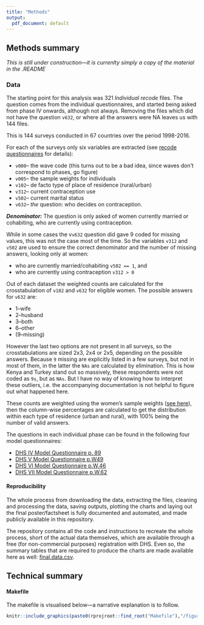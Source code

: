 ```yaml
---
title: "Methods"
output:
  pdf_document: default
---
```


## Methods summary
  
*This is still under construction---it is currenlty simply a copy of the material in the .README*
  
### Data
  
The starting point for this analysis was 321 *Individual recode* files. The question comes from the individual questionnaires, and started being asked from phase IV onwards, although not always. Removing the files which did not have the question `v632`, or where all the answers were NA leaves us with 144 files. 

This is 144 surveys conducted in 67 countries over the period 1998-2016. 

For each of the surveys only six variables are extracted 
(see [recode questionnaires](https://dhsprogram.com/publications/publication-dhsg4-dhs-questionnaires-and-manuals.cfm) for details):
  
* `v000`-- the wave code (this turns out to be a bad idea, since waves don't correspond to phases, go figure)
* `v005`-- the sample weights for individuals
* `v102`-- de facto type of place of residence (rural/urban)
* `v312`-- current contraception use
* `v502`-- current marital status
* `v632`-- *the* question: who decides on contraception.
                            
 _**Denominator:**_ The question is only asked of women currently married or cohabiting, who are currently using contraception.  
                            
 While in some cases the v`v632` question did gave 9 coded for missing values, this was not the case most of the time. So the variables `v312` and `v502` are used to ensure the correct denominator and the number of missing answers, looking only at women: 
                            
* who are currently married/cohabiting `v502 == 1`, and
* who are currently using contraception `v312 > 0`
                            
 Out of each dataset the weighted counts are calculated for the crosstabulation of `v102` and `v632` for eligible women. The possible answers for `v632` are:
                            
* 1--wife
* 2--husband
* 3--both
* 6--other
* (9--missing)
                            
However the last two options are not present in all surveys, so the crosstabulations are sized 2x3, 2x4 or 2x5, depending on the possible answers. Because `9` missing are explicitly listed in a few surveys, but not in most of them, in the latter the  `NAs` are calculated by elimination. This is how Kenya and Turkey stand out so massively, these respondents were not coded as `9s`, but as `NAs`. But I have no way of knowing how to interpret these outliers, i.e. the accompanying documentation is not helpful to figure out what happened here. 
                            
These counts are weighted using the women's sample weights ([see here](https://dhsprogram.com/data/Using-DataSets-for-Analysis.cfm#CP_JUMP_14042)), then the column-wise percentages are calculated to get the distribution within each type of residence (urban and rural), with 100% being the number of valid answers. 
                                                                                                   
The questions in each individual phase can be found in the following four model questionnaires:
                                                                                                     
* [DHS IV Model Questionnaire p. 89](https://dhsprogram.com/pubs/pdf/DHSQ4/DHS-IV-Model-A.pdf.pdf)
* [DHS V Model Questionnaire p.W49](https://dhsprogram.com/pubs/pdf/DHSQ5/DHS5-Woman's-QRE-22-Aug-2008.pdf)
* [DHS VI Model Questionnaire p.W.46](https://dhsprogram.com/pubs/pdf/DHSQ6/DHS6_Questionnaires_5Nov2012_DHSQ6.pdf)
* [DHS VII Model Questionnaire p.W.62](https://dhsprogram.com/pubs/pdf/DHSQ7/DHS7-Womans-QRE-EN-07Jun2017-DHSQ7.pdf)
                                    
#### Reproducibility
                                    
The whole process from downloading the data, extracting the files, cleaning and processing the data, saving outputs, plotting the charts and laying out the final poster/factsheet is fully documented and automated, and made publicly available in this repository. 
                                    
The repository contains all the code and instructions to recreate the whole process, short of the actual data themselves, which are available through a free  (for non-commercial purposes) registration with DHS. Even so, the summary tables that are required to produce the charts are made available here as well: [final.data.csv](results/human-readable/final.data.csv).
                                    
## Technical summary
#### Makefile
The makefile is visualised below---a narrative explanation is to follow.  
                                    
```r
knitr::include_graphics(paste0(rprojroot::find_root("Makefile"),"/figures/make.png"))
```